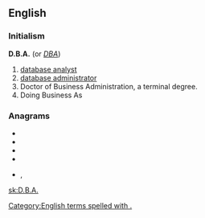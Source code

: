 ==English==

===Initialism===
'''D.B.A.''' (or ''[[DBA]]'')
# [[database analyst]]
# [[database administrator]]
# Doctor of Business Administration, a terminal degree.
# Doing Business As

===Anagrams===
* {{l|en|ABD}}
* {{l|en|ADB}}
* {{l|en|bad}}
* {{l|en|BDA}}
* {{l|en|dab}}, {{l|en|DAB}}
[[Category:English terms spelled with .]]

[[sk:D.B.A.]]